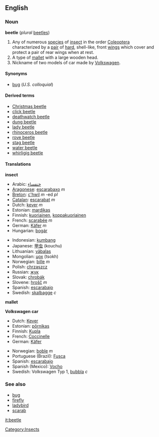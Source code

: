==English==
===Noun===
{{wikipedia}}
'''beetle''' (''plural'' [[beetles]])
#Any of numerous [[species]] of [[insect]] in the order [[Coleoptera]] characterized by a [[pair]] of [[hard]], shell-like, front [[wing]]s which cover and protect a pair of rear wings when at rest.
#A type of [[mallet]] with a large wooden head.
#<!--capitalised?-->Nickname of two models of car made by [[w:Volkswagen|Volkswagen]].

====Synonyms====
*[[bug]]<!--capitalised in car sense?--> (''U.S. colloquial'')

====Derived terms====
*[[Christmas beetle]]
*[[click beetle]]
*[[deathwatch beetle]]
*[[dung beetle]]
*[[lady beetle]]
*[[rhinoceros beetle]]
*[[rove beetle]]
*[[stag beetle]]
*[[water beetle]]
*[[whirligig beetle]]

====Translations====
'''insect'''
{{top}}
*Arabic: [[خنفساء]]
*[[Aragonese]]: [[escarabaxo]] ''m''
*[[Breton]]: [[c'hwil]] ''m'' -ed ''pl''
*[[Catalan]]: [[escarabat]] ''m''
*Dutch: [[kever]] ''m''
*Estonian: [[mardikas]]
*Finnish: [[kuoriainen]], [[koppakuoriainen]]
*French: [[scarabée]] ''m''
*German: [[Käfer]] ''m''
*Hungarian: [[bogár]]
{{mid}}
*Indonesian: [[kumbang]]
*Japanese: [[甲虫]] (kouchu)
*Lithuanian: [[vãbalas]]
*Mongolian: [[цох]] (tsokh)
*Norwegian: [[bille]] ''m''
*Polish: [[chrząszcz]]
*Russian: [[жук]]
*Slovak: [[chrobák]]
*Slovene: [[hrošč]] ''m''
*Spanish: [[escarabajo]]
*Swedish: [[skalbagge]] ''c''
{{bottom}}
'''mallet'''
{{top}}
{{mid}}
{{bottom}}

'''Volkswagen car'''
{{top}}
*Dutch: [[Kever]]
*Estonian: [[põrnikas]]
*Finnish: [[Kupla]]
*French: [[Coccinelle]]
*German: [[Käfer]]
{{mid}}
*Norwegian: [[boble]] ''m''
*Portuguese (Brazil): [[Fusca]]
*Spanish: [[escarabajo]]
*Spanish (Mexico): [[Vocho]]
*Swedish: Volkswagen Typ 1, [[bubbla]] ''c'' <!--"bubbla" to be confirmed-->
{{bottom}}

===See also===
*[[bug]]
*[[firefly]]
*[[ladybird]]
*[[scarab]]

[[Category:Insects]]
[[it:beetle]]